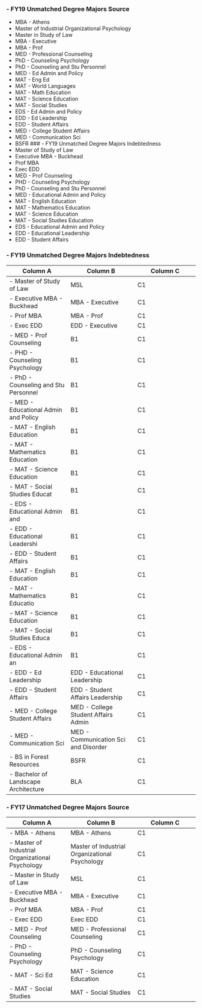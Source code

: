 ### - FY19 Unmatched Degree Majors Source
- MBA - Athens
- Master of Industrial Organizational Psychology
- Master in Study of Law
- MBA - Executive
- MBA - Prof
- MED - Professional Counseling
- PhD - Counseling Psychology
- PhD - Counseling and Stu Personnel
- MED - Ed Admin and Policy
- MAT - Eng Ed
- MAT - World Languages
- MAT - Math Education
- MAT - Science Education
- MAT - Social Studies
- EDS - Ed Admin and Policy
- EDD - Ed Leadership
- EDD - Student Affairs
- MED - College Student Affairs
- MED - Communication Sci
- BSFR
### - FY19 Unmatched Degree Majors Indebtedness
- Master of Study of Law
- Executive MBA - Buckhead
- Prof MBA
- Exec EDD
- MED - Prof Counseling
- PHD - Counseling Psychology
- PhD - Counseling and Stu Personnel
- MED - Educational Admin and Policy
- MAT - English Education
- MAT - Mathematics Education
- MAT - Science Education
- MAT - Social Studies Education
- EDS - Educational Admin and Policy
- EDD - Educational Leadership
- EDD - Student Affairs


### - FY19 Unmatched Degree Majors Indebtedness
Column A | Column B | Column C
---------|----------|---------
- Master of Study of Law | MSL | C1
- Executive MBA - Buckhead  | MBA - Executive | C1
- Prof MBA | MBA - Prof | C1
- Exec EDD | EDD - Executive | C1
- MED - Prof Counseling | B1 | C1
- PHD - Counseling Psychology   | B1 | C1
- PhD - Counseling and Stu Personnel | B1 | C1
- MED - Educational Admin and Policy | B1 | C1
- MAT - English Education       | B1 | C1                                        
- MAT - Mathematics Education   | B1 | C1
- MAT - Science Education       | B1 | C1
- MAT - Social Studies Educat   | B1 | C1
- EDS - Educational Admin and   | B1 | C1
- EDD - Educational Leadershi   | B1 | C1
- EDD - Student Affairs         | B1 | C1
- MAT - English Education       | B1 | C1
- MAT - Mathematics Educatio    | B1 | C1
- MAT - Science Education       | B1 | C1
- MAT - Social Studies Educa    | B1 | C1
- EDS - Educational Admin an    | B1 | C1
- EDD - Ed Leadership           | EDD - Educational Leadership | C1
- EDD - Student Affairs         | EDD - Student Affairs Leadership | C1
- MED - College Student Affairs | MED - College Student Affairs Admin | C1
- MED - Communication Sci | MED - Communication Sci and Disorder | C1
- BS in Forest Resources | BSFR | C1
- Bachelor of Landscape Architecture | BLA | C1

### - FY17 Unmatched Degree Majors Source


Column A | Column B | Column C
---------|----------|---------
- MBA - Athens | MBA - Athens | C1
- Master of Industrial Organizational Psychology | Master of Industrial Organizational Psychology | C1
- Master in Study of Law | MSL | C1
- Executive MBA - Buckhead | MBA - Executive | C1
- Prof MBA | MBA - Prof | C1
- Exec EDD | Exec EDD | C1
- MED - Prof Counseling | MED - Professional Counseling | C1
- PhD - Counseling Psychology | PhD - Counseling Psychology | C1
- MAT - Sci Ed | MAT - Science Education | C1
- MAT - Social Studies | MAT - Social Studies | C1